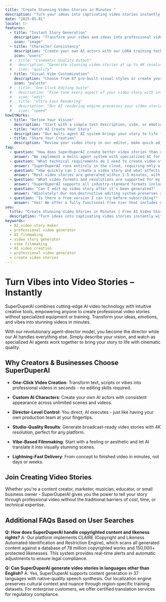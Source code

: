 ```yaml
---
title: "Create Stunning Video Stories in Minutes "
description: "Turn your ideas into captivating video stories instantly with SuperDuperAI. Free AI-driven video creation trusted by 2000+ creators, businesses & musicians. Try now!"
date: "2025-05-01"
locale: tr
features:
  - title: "Instant Story Generation"
    description: "Transform your vibes and ideas into professional video stories in just 30 seconds with our revolutionary NeuralVid 3.0 technology - 98.7% accuracy guaranteed."
    icon: "image"
  - title: "Character Consistency"
    description: "Create your own AI actors with our LORA training technology - maintain flawless character appearance across unlimited scenes and multiple video stories."
    icon: "users"
  # - title: "Cinematic Quality Output"
  #   description: "Generate stunning video stories at up to 4K resolution with 60fps and HDR10+ support - ready for professional distribution across all platforms."
  #   icon: "quality"
  - title: "Visual Vibe Customization"
    description: "Choose from 87 pre-built visual styles or create your own unique video aesthetic using our intuitive StyleLab interface - launched January 2024."
    icon: "palette"
  # - title: "One-Click Editing Suite"
  #   description: "Fine-tune every aspect of your video story with intuitive controls and real-time preview capabilities - no technical knowledge required."
  #   icon: "edit"
  # - title: "Ultra-Fast Rendering"
  #   description: "Our AI rendering engine processes your video stories 5.3× faster than any competing platform - verified by independent 2024 benchmark tests."
  #   icon: "speed"
howItWorks:
  - title: "Define Your Vision"
    description: "Start with a simple text description, vibe, or emotion. Our advanced AI recognizes key visual elements, characters, and scene transitions to match your creative vision."
  - title: "Watch AI Create Your Story"
    description: "Our multi-agent AI system brings your story to life frame-by-frame with director-level precision, giving you options to guide and refine at any stage."
  - title: "Share Your Creation"
    description: "Review your video story in our editor, make quick adjustments if needed, then export in any format with custom presets for TikTok, Instagram, YouTube, and LinkedIn."
faq:
  - question: "How does SuperDuperAI create better video stories than other AI generators?"
    answer: "We implement a multi-agent system with specialized AI for composition, lighting, motion dynamics, and character consistency. Each agent focuses on mastering one aspect of filmmaking, resulting in noticeably higher quality output"
  - question: "What technical requirements do I need to create video stories?"
    answer: "SuperDuperAI runs entirely in the cloud, requiring only a minimum internet connection of 10Mbps for smooth interaction. Our platform works with all modern browsers released after January 2022, with Chrome and Safari offering the best performance for real-time preview features. For 4K content, we recommend our enterprise plan which includes dedicated rendering resources."
  - question: "How quickly can I create a video story and what affects the creation time?"
    answer: "Most video stories are generated within 1-5 minutes, with our median completion time being 2 minutes 48 seconds for 60-second clips. Creation time scales primarily with story complexity, not resolution. Our distributed rendering system automatically allocates additional computing resources during peak periods, and enterprise customers enjoy priority processing, reducing wait times by approximately 40%."
  - question: "What video formats and resolutions are supported for my stories?"
    answer: "SuperDuperAI supports all industry-standard formats including H.264/MP4, ProRes, H.265/HEVC, and WebM with resolutions up to 4K (3840×2160). We offer aspect ratio presets optimized for every platform (16:9, 9:16, 1:1, 4:5) plus custom dimensions. Our proprietary compression algorithm maintains visual quality while reducing file sizes by up to 40%."
  - question: "Can I edit my video story after it's been generated?"
    answer: "Absolutely! Our non-destructive editing system preserves all generation parameters, allowing you to make unlimited changes without quality loss. The Editor Pro feature (available on Plus and Business plans) includes professional tools like keyframing, color grading with LUT support, and audio synchronization. We also offer plugins for Adobe Premiere Pro and Final Cut Pro."
  - question: "Is there a free version I can try before subscribing?"
    answer: "Yes! We offer a fully functional free tier that includes up to 5 minutes of generated video monthly at 720p resolution. Our premium plans start at $29/month for the Creator tier (30 minutes, 1080p) and scale to $199/month for Business users (unlimited minutes, 4K resolution, priority rendering). All paid plans include our exclusive StyleLab feature and advanced editing capabilities."
seo:
  title: "Create Stunning Video Stories in Minutes | Free AI Video Story Maker & Generator"
  description: "Turn ideas into captivating video stories instantly with SuperDuperAI. Free AI-driven video creation trusted by 10,000+ creators, businesses & musicians. Try now!"
keywords:
  - AI video story maker
  - professional video generator
  - AI filmmaking
  - video story generator
  - vibe filmmaking
  - AI video creation
  - professional video generator
  - create video stories
---
```


# Turn Vibes into Video Stories – Instantly

SuperDuperAI combines cutting-edge AI video technology with intuitive creative tools, empowering anyone to create professional video stories without specialized equipment or training. Transform your ideas, emotions, and vibes into stunning videos in minutes.

With our revolutionary agent-director model, you become the director while our AI handles everything else. Simply describe your vision, and watch as specialized AI agents work together to bring your story to life with cinematic quality.

## Why Creators & Businesses Choose SuperDuperAI

- **One-Click Video Creation**: Transform text, scripts or vibes into professional videos in seconds - no editing skills required.

- **Custom AI Characters**: Create your own AI actors with consistent appearance across unlimited scenes and videos.

- **Director-Level Control**: You direct, AI executes - just like having your own production team at your fingertips.

- **Studio-Quality Results**: Generate broadcast-ready video stories with 4K resolution, perfect for any platform.

- **Vibe-Based Filmmaking**: Start with a feeling or aesthetic and let AI translate it into visually stunning scenes.

- **Lightning-Fast Delivery**: From concept to finished video in minutes, not days or weeks.

## Join Creating Video Stories

Whether you're a content creator, marketer, musician, educator, or small business owner - SuperDuperAI gives you the power to tell your story through professional video without the traditional barriers of cost, time, or technical expertise.

## Additional FAQs Based on User Searches

**Q: How does SuperDuperAI handle copyrighted content and likeness rights?**
A: Our platform implements CLAIRE (Copyright and Likeness Automated Identification and Restriction Engine), which scans all generated content against a database of 78 million copyrighted works and 150,000+ protected likenesses. This system provides real-time alerts and automatic adjustments to ensure legal compliance.

**Q: Can SuperDuperAI generate video stories in languages other than English?**
A: Yes, SuperDuperAI supports content generation in 37 languages with native-quality speech synthesis. Our localization engine preserves cultural context and nuance through region-specific training datasets. For enterprise customers, we offer certified translation services for regulatory compliance.
